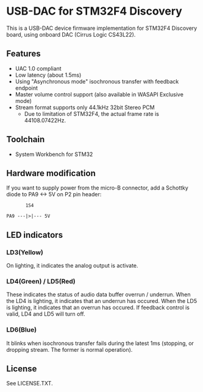 = USB-DAC for STM32F4 Discovery =

This is a USB-DAC device firmware implementation for STM32F4 Discovery board, using onboard DAC (Cirrus Logic CS43L22).


== Features ==

* UAC 1.0 compliant
* Low latency (about 1.5ms)
* Using "Asynchronous mode" isochronous transfer with feedback endpoint
* Master volume control support (also available in WASAPI Exclusive mode)
* Stream format supports only 44.1kHz 32bit Stereo PCM
** Due to limitation of STM32F4, the actual frame rate is 44108.07422Hz.

== Toolchain ==

* System Workbench for STM32


== Hardware modification ==

If you want to supply power from the micro-B connector, add a Schottky diode to PA9 <-> 5V on P2 pin header:

<pre>
       1S4

PA9 ---|>|--- 5V
</pre>


== LED indicators ==

=== LD3(Yellow) ===

On lighting, it indicates the analog output is activate.


=== LD4(Green) / LD5(Red) ===

These indicates the status of audio data buffer overrun / underrun. 
When the LD4 is lighting, it indicates that an underrun has occured.
When the LD5 is lighting, it indicates that an overrun has occured.
If feedback control is valid, LD4 and LD5 will turn off.


=== LD6(Blue) ===

It blinks when isochronous transfer fails during the latest 1ms (stopping, or dropping stream. The former is normal operation).


== License ==

See LICENSE.TXT.

